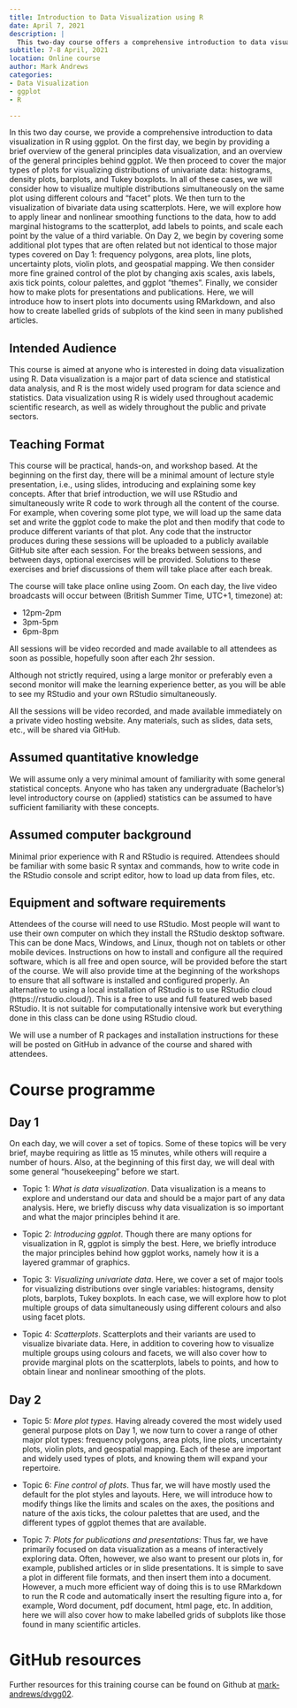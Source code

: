 ```yaml
---
title: Introduction to Data Visualization using R
date: April 7, 2021
description: |
  This two-day course offers a comprehensive introduction to data visualization in R using ggplot. The course covers the principles of data visualization and various types of plots. It also provides hands-on experience with RStudio and includes fine-tuned control of plots and making plots for presentations and publications.
subtitle: 7-8 April, 2021
location: Online course
author: Mark Andrews
categories:
- Data Visualization
- ggplot
- R

---
```


In this two day course, we provide a comprehensive introduction to data visualization in R using ggplot. On the first day, we begin by providing a brief overview of the general principles data visualization, and an overview of the general principles behind ggplot. We then proceed to cover the major types of plots for visualizing distributions of univariate data: histograms, density plots, barplots, and Tukey boxplots. In all of these cases, we will consider how to visualize multiple distributions simultaneously on the same plot using different colours and "facet" plots. We then turn to the visualization of bivariate data using scatterplots. Here, we will explore how to apply linear and nonlinear smoothing functions to the data, how to add marginal histograms to the scatterplot, add labels to points, and scale each point by the value of a third variable. On Day 2, we begin by covering some additional plot types that are often related but not identical to those major types covered on Day 1: frequency polygons, area plots, line plots, uncertainty plots, violin plots, and geospatial mapping.
We then consider more fine grained control of the plot by changing axis scales, axis labels, axis tick points, colour palettes, and ggplot "themes". Finally, we consider how to make plots for presentations and publications. Here, we will introduce how to insert plots into documents using RMarkdown, and also how to create labelled grids of subplots of the kind seen in many published articles.

## Intended Audience

This course is aimed at anyone who is interested in doing data visualization using R. Data visualization is a major part of data science and statistical data analysis, and R is the most widely used program for data science and statistics. Data visualization using R is widely used throughout academic scientific research, as well as widely throughout the public and private sectors.

## Teaching Format

This course will be practical, hands-on, and workshop based. At the beginning on the first day, there will be a minimal amount of lecture style presentation, i.e., using slides, introducing and explaining some key concepts. After that brief introduction, we will use RStudio and simultaneously write R code to work through all the content of the course. For example, when covering some plot type, we will load up the same data set and write the ggplot code to make the plot and then modify that code to produce different variants of that plot. Any code that the instructor produces during these sessions will be uploaded to a publicly available GitHub site after each session. For the breaks between sessions, and between days, optional exercises will be provided. Solutions to these exercises and brief discussions of them will take place after each break.

The course will take place online using Zoom. On each day, the live video broadcasts will occur between (British Summer Time, UTC+1, timezone) at:

* 12pm-2pm
* 3pm-5pm
* 6pm-8pm

All sessions will be video recorded and made available to all attendees as soon as possible, hopefully soon after each 2hr session.

Although not strictly required, using a large monitor or preferably even a second monitor will make the learning experience better, as you will be able to see my RStudio and your own RStudio simultaneously.

All the sessions will be video recorded, and made available immediately on a private video hosting website. Any materials, such as slides, data sets, etc., will be shared via GitHub.

## Assumed quantitative knowledge

We will assume only a very minimal amount of familiarity with some general statistical concepts. Anyone who has taken any undergraduate (Bachelor's) level introductory course on (applied) statistics can be assumed to have sufficient familiarity with these concepts.

## Assumed computer background

Minimal prior experience with R and RStudio is required. Attendees should be familiar with some basic R syntax and commands, how to write code in the RStudio console and script editor, how to load up data from files, etc.

## Equipment and software requirements

Attendees of the course will need to use RStudio. Most people will want to use their own computer on which they install the RStudio desktop software. This can be done Macs, Windows, and Linux, though not on tablets or other mobile devices. Instructions on how to install and configure all the required software, which is all free and open source, will be provided before the start of the course. We will also provide time at the beginning of the workshops to ensure that all software is installed and configured properly. An alternative to using a local installation of RStudio is to use RStudio cloud (https://rstudio.cloud/). This is a free to use and full featured web based RStudio. It is not suitable for computationally intensive work but everything done in this class can be done using RStudio cloud.

We will use a number of R packages and installation instructions for these will be posted on GitHub in advance of the course and shared with attendees.

# Course programme

## Day 1

On each day, we will cover a set of topics. Some of these topics will be very brief, maybe requiring as little as 15 minutes, while others will require a number of hours. Also, at the beginning of this first day, we will deal with some general "housekeeping" before we start.

* Topic 1: *What is data visualization*. Data visualization is a means to explore and understand our data and should be a major part of any data analysis. Here, we briefly discuss why data visualization is so important and what the major principles behind it are.

* Topic 2: *Introducing ggplot*. Though there are many options for visualization in R, ggplot is simply the best. Here, we briefly introduce the major principles behind how ggplot works, namely how it is a layered grammar of graphics.

* Topic 3: *Visualizing univariate data*. Here, we cover a set of major tools for visualizing distributions over single variables: histograms, density plots, barplots, Tukey boxplots. In each case, we will explore how to plot multiple groups of data simultaneously using different colours and also using facet plots.

* Topic 4: *Scatterplots*. Scatterplots and their variants are used to visualize bivariate data. Here, in addition to covering how to visualize multiple groups using colours and facets, we will also cover how to provide marginal plots on the scatterplots, labels to points, and how to obtain linear and nonlinear smoothing of the plots.

## Day 2

* Topic 5: *More plot types*. Having already covered the most widely used general purpose plots on Day 1, we now turn to cover a range of other major plot types: frequency polygons, area plots, line plots, uncertainty plots, violin plots, and geospatial mapping. Each of these are important and widely used types of plots, and knowing them will expand your repertoire.

* Topic 6: *Fine control of plots*. Thus far, we will have mostly used the default for the plot styles and layouts. Here, we will introduce how to modify things like the limits and scales on the axes, the positions and nature of the axis ticks, the colour palettes that are used, and the different types of ggplot themes that are available.

* Topic 7: *Plots for publications and presentations*: Thus far, we have primarily focused on data visualization as a means of interactively exploring data. Often, however, we also want to present our plots in, for example, published articles or in slide presentations. It is simple to save a plot in different file formats, and then insert them into a document. However, a much more efficient way of doing this is to use RMarkdown to run the R code and automatically insert the resulting figure into a, for example, Word document, pdf document, html page, etc. In addition, here we will also cover how to make labelled grids of subplots like those found in many scientific articles.

# GitHub resources

Further resources for this training course can be found on Github at [mark-andrews/dvgg02](https://github.com/mark-andrews/dvgg02).
